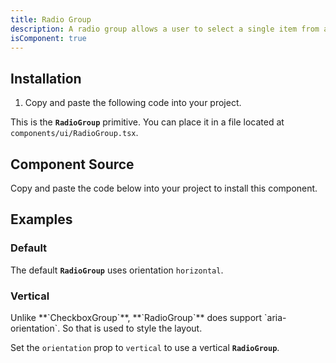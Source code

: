 ```yaml
---
title: Radio Group
description: A radio group allows a user to select a single item from a list of mutually exclusive options.
isComponent: true
---
```


## Installation

1. Copy and paste the following code into your project.

This is the **`RadioGroup`** primitive. You can place it in a file located at `components/ui/RadioGroup.tsx`.

## Component Source

Copy and paste the code below into your project to install this component.

<ComponentSource src="../../packages/ui/src/RadioGroup.tsx" />

## Examples

### Default

The default **`RadioGroup`** uses orientation `horizontal`.

<ComponentExample name="RadioGroup" story="default" />

### Vertical

<Callout type="warning">
  Unlike **`CheckboxGroup`**, **`RadioGroup`** does support `aria-orientation`.
  So that is used to style the layout.
</Callout>

Set the `orientation` prop to `vertical` to use a vertical **`RadioGroup`**.

<ComponentExample name="RadioGroup" story="vertical" />
